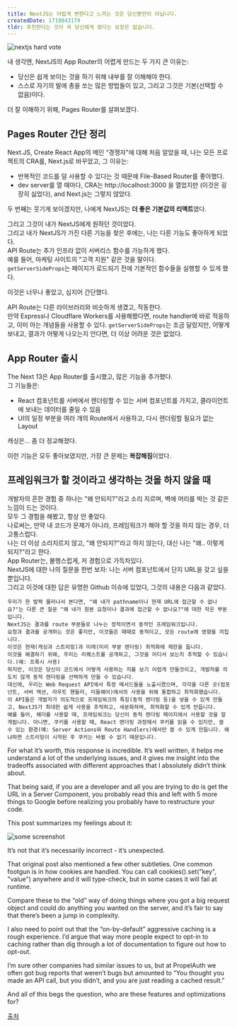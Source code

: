```yaml
---
title: NextJS는 어렵게 변한다고 느끼는 것은 당신뿐만이 아닙니다.
createdDate: 1719843179
tldr: 추천한다는 것이 꼭 당신에게 맞다는 보장은 없습니다.
---
```


![nextjs hard vote](https://cdn.getmidnight.com/a1241f0fcb8d83a4c0387f234e241914/2024/05/Screen-Shot-2024-05-14-at-9.02.53-AM.png)

내 생각엔, NextJS의 App Router의 어렵게 만드는 두 가지 큰 이유는:

- 당신은 쉽게 보이는 것을 하기 위해 내부를 잘 이해해야 한다.
- 스스로 자기의 발에 총을 쏘는 많은 방법들이 있고, 그리고 그것은 기본(선택할 수 없음)이다.

더 잘 이해하기 위해, Pages Router를 살펴보겠다.

## Pages Router 간단 정리
Next.JS, Create React App의 메인 “경쟁자"에 대해 처음 알았을 때, 나는 모든 프로젝트의 CRA를, Next.js로 바꾸었고, 그 이유는:

- 반복적인 코드를 덜 사용할 수 있다는 것 때문에 File-Based Router를 좋아했다.
- dev server를 열 때마다, CRA는 http://localhost:3000 을 열었지만 (이것은 굉장히 싫었다), and Next.js는 그렇지 않았다.

두 번째는 웃기게 보이겠지만, 나에게 NextJS는 **더 좋은 기본값의 리액트**였다.

그리고 그것이 내가 NextJS에게 원하던 것이었다.  
그리고 내가 NextJS가 가진 다른 기능을 찾은 후에는, 나는 다른 기능도 좋아하게 되었다.  
API Route는 추가 인프라 없이 서버리스 함수를 가능하게 했다.  
예를 들어, 마케팅 사이트의 "고객 지원" 같은 것을 말이다.  
`getServerSideProps`는 페이지가 로드되기 전에 기본적인 함수들을 실행할 수 있게 했다.

이것은 너무나 좋았고, 심지어 간단했다.

API Route는 다른 라이브러리와 비슷하게 생겼고, 작동한다.  
만약 Express나 Cloudflare Workers를 사용해봤다면, route handler에 바로 적응하고, 이미 아는 개념들을 사용할 수 있다.
`getServerSideProps`는 조금 달랐지만, 어떻게 보내고, 결과가 어떻게 나오는지 안다면, 더 이상 어려운 것은 없었다.

## App Router 출시
The Next 13은 App Router를 출시했고, 많은 기능을 추가했다.  
그 기능들은:
- React 컴포넌트를 서버에서 렌더링할 수 있는 서버 컴포넌트를 가지고, 클라이언트에 보내는 데이터를 줄일 수 있음
- UI의 일정 부분을 여러 개의 Route에서 사용하고, 다시 렌더링할 필요가 없는 Layout

캐싱은... 좀 더 정교해졌다.

이런 기능은 모두 좋아보였지만, 가장 큰 문제는 **복잡해짐**이었다.

## 프레임워크가 할 것이라고 생각하는 것을 하지 않을 때

개발자의 흔한 경험 중 하나는 "왜 안되지?"라고 소리 지르며, 벽에 머리를 박는 것 같은 느낌이 드는 것이다.  
모두 그 경험을 해봤고, 항상 안 좋았다.  
나로써는, 만약 내 코드가 문제가 아니라, 프레임워크가 해야 할 것을 하지 않는 경우, 더 고통스럽다.  
나는 더 이상 소리지르지 않고, "왜 안되지?"라고 하지 않는다, 대신 나는 "왜.. 이렇게 되지?"라고 한다.  
App Router는, 불행스럽게, 저 경험으로 가득차있다.  
NextJS에 대한 나의 질문을 한번 보자: 나는 서버 컴포넌트에서 단지 URL을 갖고 싶을 뿐입니다.  
그리고 이것에 대한 답은 유명한 Github 이슈에 있었다, 그것의 내용은 다음과 같았다.
```
우리가 한 발짝 물러나서 본다면, "왜 내가 pathname이나 현재 URL에 접근할 수 없나요?"는 다른 큰 질문 "왜 내가 원본 요청이나 결과에 접근할 수 없나요?"에 대한 작은 부분입니다.
NextJS는 결과를 route 부분들로 나누는 정적이면서 동적인 프레임워크입니다.
요청과 결과를 공개하는 것은 좋지만, 이것들은 때때로 동적이고, 모든 route에 영향을 끼칩니다.
이것은 현재(캐싱과 스트리밍)과 미래(미리 부분 렌더링) 최적화에 제한을 둡니다.
이것을 해결하기 위해, 우리는 리퀘스트를 공개하고, 그것을 어디서 보는지 추적할 수 있습니다.(예: 프록시 사용)
하지만, 이것은 당신이 코드에서 어떻게 사용하는 지를 보기 어렵게 만들것이고, 개발자를 의도치 않게 동적 렌더링을 선택하게 만들 수 있습니다.
대신에, 우리는 Web Request API에서 특정 메서드들을 노출시켰으며, 각각을 다른 곳(컴포넌트, 서버 액션, 라우트 핸들러, 미들웨어)에서의 사용을 위해 통합하고 최적화했습니다.
이 API들은 개발자가 의도적으로 프레임워크의 특징(동적 렌더링 등)을 넣을 수 있게 만들고, NextJS가 최대한 쉽게 사용을 추적하고, 세분화하며, 최적화할 수 있게 만듭니다.
예를 들어, 헤더를 사용할 때, 프레임워크는 당신이 동적 렌더링 페이지에서 사용할 것을 알게됩니다. 아니면, 쿠키를 사용할 때, React 렌더링 과정에서 쿠키를 읽을 수 있지만, 쓸 수 있는 환경(예: Server Actions와 Route Handlers)에서만 쓸 수 있게 만듭니다. 왜냐하면 스트리밍이 시작된 후 쿠키는 바뀔 수 없기 때문입니다.
```
For what it’s worth, this response is incredible. It’s well written, it helps me understand a lot of the underlying issues, and it gives me insight into the tradeoffs associated with different approaches that I absolutely didn’t think about.

That being said, if you are a developer and all you are trying to do is get the URL in a Server Component, you probably read this and left with 5 more things to Google before realizing you probably have to restructure your code.

This post summarizes my feelings about it:

![some screenshot](https://cdn.getmidnight.com/a1241f0fcb8d83a4c0387f234e241914/2024/05/Screen-Shot-2024-05-14-at-1.42.51-AM.png)

It’s not that it’s necessarily incorrect - it’s unexpected.

That original post also mentioned a few other subtleties. One common footgun is in how cookies are handled. You can call cookies().set("key", "value") anywhere and it will type-check, but in some cases it will fail at runtime.

Compare these to the “old” way of doing things where you got a big request object and could do anything you wanted on the server, and it’s fair to say that there’s been a jump in complexity.

I also need to point out that the “on-by-default” aggressive caching is a rough experience. I’d argue that way more people expect to opt-in to caching rather than dig through a lot of documentation to figure out how to opt-out.

I’m sure other companies had similar issues to us, but at PropelAuth we often got bug reports that weren’t bugs but amounted to “You thought you made an API call, but you didn’t, and you are just reading a cached result.”

And all of this begs the question, who are these features and optimizations for?

[출처](https://www.propelauth.com/post/nextjs-challenges)
